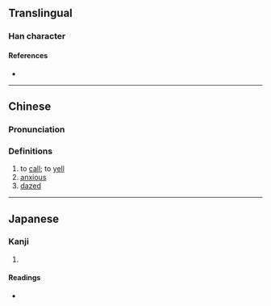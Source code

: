 {{character info}}
==Translingual==

===Han character===
{{Han char|rn=30|rad=口|as=06|sn=9|four=|canj=RMA|ids=⿰口百}}

====References====
* {{Han ref|kx=0185.230|dkj=03526|dj=0405.210|hdz=10613.110|uh=549F|ud=21663}}

----

==Chinese==
{{zh-forms|alt=㕷}}

===Pronunciation===
{{zh-pron
|m=huò
|cat=v,a
}}

===Definitions===
{{zh-hanzi}}

# to [[call]]; to [[yell]]
# [[anxious]]
# [[dazed]]

----

==Japanese==

===Kanji===
{{ja-kanji|grade=|rs=口06}}

# {{rfdef|ja|sort=口06}}

====Readings====
* {{ja-readings|on=[[かく]] (kaku)|kun=}}